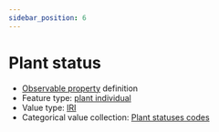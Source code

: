 ```yaml
---
sidebar_position: 6
---
```



# Plant status

- [Observable property](/viewers/dawe-vocabs?uri=https://linked.data.gov.au/def/nrm/ddd0c631-bfdd-4b0f-88de-a5eb1a0181c6) definition
- Feature type: [plant individual](http://linked.data.gov.au/def/tern-cv/60d7edf8-98c6-43e9-841c-e176c334d270)
- Value type: [IRI](https://w3id.org/tern/ontologies/tern/IRI)
- Categorical value collection: [Plant statuses codes](/viewers/dawe-vocabs?uri=https://linked.data.gov.au/def/nrm/b7368a37-a4ac-4c84-8a78-1fb9755ad849)

<Example protocolModule="basal-area-lite-dbh" observableProperty="https://linked.data.gov.au/def/nrm/ddd0c631-bfdd-4b0f-88de-a5eb1a0181c6" />
